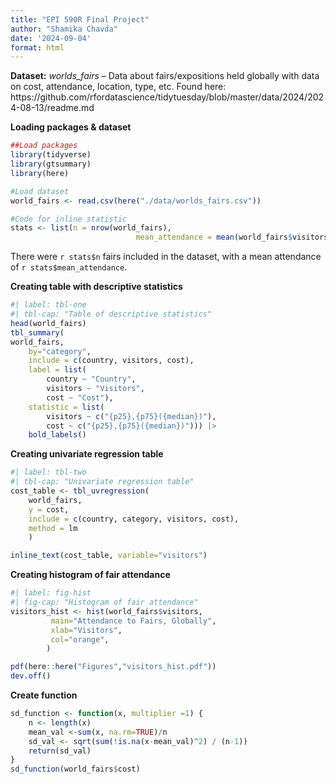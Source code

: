```yaml
---
title: "EPI 590R Final Project"
author: "Shamika Chavda"
date: '2024-09-04'
format: html
---
```


**Dataset:** *worlds_fairs* -- Data about fairs/expositions held globally with data on cost, attendance, location, type, etc. Found here: https://github.com/rfordatascience/tidytuesday/blob/master/data/2024/2024-08-13/readme.md

**Loading packages & dataset**

```r
##Load packages
library(tidyverse)
library(gtsummary)
library(here)

#Load dataset
world_fairs <- read.csv(here("./data/worlds_fairs.csv"))

#Code for inline statistic
stats <- list(n = nrow(world_fairs),
							mean_attendance = mean(world_fairs$visitors))
```

There were `r stats$n` fairs included in the dataset, with a mean attendance of `r stats$mean_attendance`.

**Creating table with descriptive statistics**

```r
#| label: tbl-one
#| tbl-cap: "Table of descriptive statistics"
head(world_fairs)
tbl_summary(
world_fairs,
	by="category",
	include = c(country, visitors, cost),
	label = list(
		country ~ "Country",
		visitors ~ "Visitors",
		cost ~ "Cost"),
	statistic = list(
		visitors ~ c("{p25},{p75}({median})"),
		cost ~ c("{p25},{p75}({median})"))) |>
	bold_labels()

```

**Creating univariate regression table**

```r
#| label: tbl-two
#| tbl-cap: "Univariate regression table"
cost_table <- tbl_uvregression(
	world_fairs,
	y = cost,
	include = c(country, category, visitors, cost),
	method = lm
	)

inline_text(cost_table, variable="visitors")
```

**Creating histogram of fair attendance**

```r
#| label: fig-hist
#| fig-cap: "Histogram of fair attendance"
visitors_hist <- hist(world_fairs$visitors,
		 main="Attendance to Fairs, Globally",
		 xlab="Visitors",
		 col="orange",
		)

pdf(here::here("Figures","visitors_hist.pdf"))
dev.off()
```

**Create function** 
```r
sd_function <- function(x, multiplier =1) {
	n <- length(x)
	mean_val <-sum(x, na.rm=TRUE)/n
	sd_val <- sqrt(sum(!is.na(x-mean_val)^2) / (n-1))
	return(sd_val)
}
sd_function(world_fairs$cost)

```



